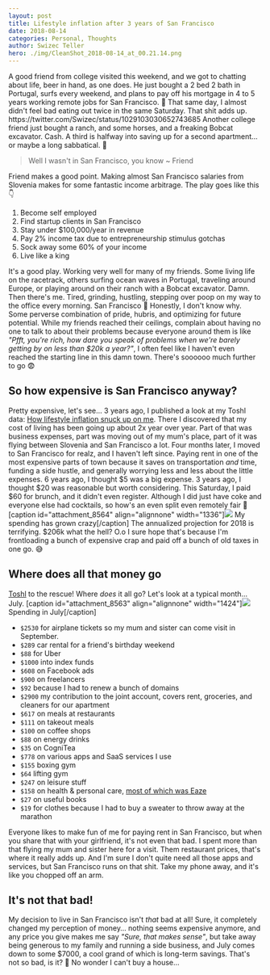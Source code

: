 ```yaml
---
layout: post
title: Lifestyle inflation after 3 years of San Francisco
date: 2018-08-14
categories: Personal, Thoughts
author: Swizec Teller
hero: ./img/CleanShot_2018-08-14_at_00.21.14.png
---
```


A good friend from college visited this weekend, and we got to chatting about life, beer in hand, as one does. He just bought a 2 bed 2 bath in Portugal, surfs every weekend, and plans to pay off his mortgage in 4 to 5 years working remote jobs for San Francisco. 👏 That same day, I almost didn't feel bad eating out twice in the same Saturday. That shit adds up. https&#x3A;//twitter.com/Swizec/status/1029103030652743685 Another college friend just bought a ranch, and some horses, and a freaking Bobcat excavator. Cash. A third is halfway into saving up for a second apartment… or maybe a long sabbatical. 🤔

> Well I wasn't in San Francisco, you know ~ Friend

Friend makes a good point. Making almost San Francisco salaries from Slovenia makes for some fantastic income arbitrage. The play goes like this 👇

1.  Become self employed
2.  Find startup clients in San Francisco
3.  Stay under $100,000/year in revenue
4.  Pay 2% income tax due to entrepreneurship stimulus gotchas
5.  Sock away some 60% of your income
6.  Live like a king

It's a good play. Working very well for many of my friends. Some living life on the racetrack, others surfing ocean waves in Portugal, traveling around Europe, or playing around on their ranch with a Bobcat excavator. Damn. Then there's me. Tired, grinding, hustling, stepping over poop on my way to the office every morning. San Francisco 🤘  Honestly, I don't know why. Some perverse combination of pride, hubris, and optimizing for future potential. While my friends reached their ceilings, complain about having no one to talk to about their problems because everyone around them is like _"Pfft, you're rich, how dare you speak of problems when we're barely getting by on less than $20k a year?"_, I often feel like I haven't even reached the starting line in this damn town. There's soooooo much further to go 😨

## So how expensive is San Francisco anyway?

Pretty expensive, let's see… 3 years ago, I published a look at my Toshl data: [How lifestyle inflation snuck up on me](https://swizec.com/blog/this-is-how-lifestyle-inflation-snuck-up-on-me/swizec/6630). There I discovered that my cost of living has been going up about 2x year over year. Part of that was business expenses, part was moving out of my mum's place, part of it was flying between Slovenia and San Francisco a lot. Four months later, I moved to San Francisco for realz, and I haven't left since. Paying rent in one of the most expensive parts of town because it saves on transportation _and_ time, funding a side hustle, and generally worrying less and less about the little expenses. 6 years ago, I thought $5 was a big expense. 3 years ago, I thought $20 was reasonable but worth considering. This Saturday, I paid $60 for brunch, and it didn't even register. Although I did just have coke and everyone else had cocktails, so how's an even split even remotely fair 🤔 \[caption id="attachment_8564" align="alignnone" width="1336"]![](./img/CleanShot_2018-08-13_at_23.56.24.png) My spending has grown crazy\[/caption] The annualized projection for 2018 is terrifying. $206k what the hell? O.o I sure hope that's because I'm frontloading a bunch of expensive crap and paid off a bunch of old taxes in one go. 😅

## Where does all that money go

[Toshl](https://toshl.com) to the rescue! Where _does_ it all go? Let's look at a typical month… July. \[caption id="attachment_8563" align="alignnone" width="1424"]![](./img/CleanShot_2018-08-14_at_00.21.14.png) Spending in July\[/caption]

-   `$2530` for airplane tickets so my mum and sister can come visit in September.
-   `$289` car rental for a friend's birthday weekend
-   `$88` for Uber
-   `$1000` into index funds
-   `$608` on Facebook ads
-   `$900` on freelancers
-   `$92` because I had to renew a bunch of domains
-   `$2900` my contribution to the joint account, covers rent, groceries, and cleaners for our apartment
-   `$617` on meals at restaurants
-   `$111` on takeout meals
-   `$100` on coffee shops
-   `$88` on energy drinks
-   `$35` on CogniTea
-   `$778` on various apps and SaaS services I use
-   `$155` boxing gym
-   `$64` lifting gym
-   `$247` on leisure stuff
-   `$158` on health & personal care, [most of which was Eaze](https://swizec.com/blog/tried-weed-performance-enhancement/swizec/8487)
-   `$27` on useful books
-   `$19` for clothes because I had to buy a sweater to throw away at the marathon

Everyone likes to make fun of me for paying rent in San Francisco, but when you share that with your girlfriend, it's not even that bad. I spent more than that flying my mum and sister here for a visit. Them restaurant prices, that's where it really adds up. And I'm sure I don't quite need all those apps and services, but San Francisco runs on that shit. Take my phone away, and it's like you chopped off an arm.

## It's not that bad!

My decision to live in San Francisco isn't _that_ bad at all! Sure, it completely changed my perception of money… nothing seems expensive anymore, and any price you give makes me say _"Sure, that makes sense"_, but take away being generous to my family and running a side business, and July comes down to some $7000, a cool grand of which is long-term savings. That's not so bad, is it? 🤔 No wonder I can't buy a house…
